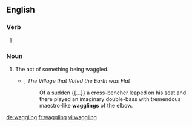 
==English==

===Verb===
{{head|en}}

# {{present participle of|waggle|lang=en}}

===Noun===
{{en-noun}}

# The act of something being waggled.
#* {{w|Rudyard Kipling}}, ''The Village that Voted the Earth was Flat''
#*: Of a sudden {{...}} a cross-bencher leaped on his seat and there played an imaginary double-bass with tremendous maestro-like '''wagglings''' of the elbow.

[[de:waggling]]
[[fr:waggling]]
[[vi:waggling]]
